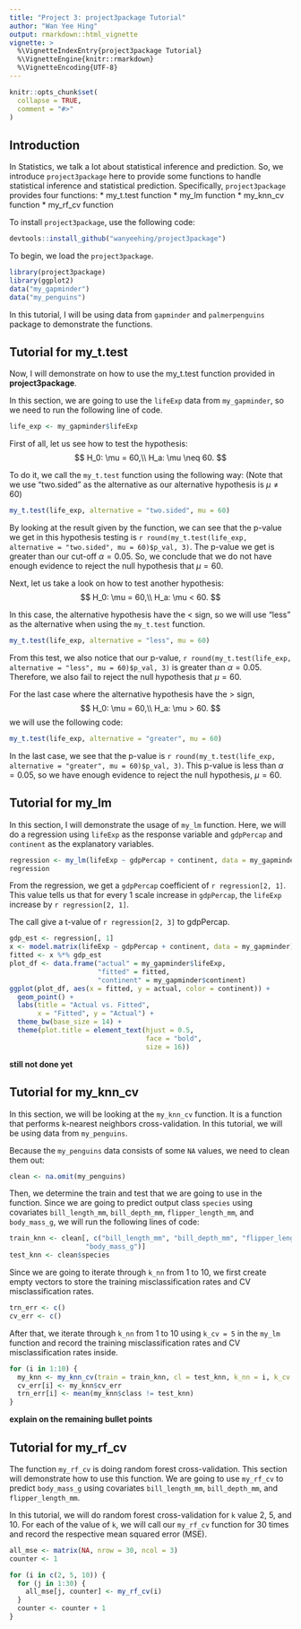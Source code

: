 ```yaml
---
title: "Project 3: project3package Tutorial"
author: "Wan Yee Hing"
output: rmarkdown::html_vignette
vignette: >
  %\VignetteIndexEntry{project3package Tutorial}
  %\VignetteEngine{knitr::rmarkdown}
  %\VignetteEncoding{UTF-8}
---
```


```r
knitr::opts_chunk$set(
  collapse = TRUE,
  comment = "#>"
)
```

## Introduction

In Statistics, we talk a lot about statistical inference and prediction. So, we
introduce `project3package` here to provide some functions to handle
statistical inference and statistical prediction. Specifically,
`project3package` provides four functions:
* my_t.test function
* my_lm function
* my_knn_cv function
* my_rf_cv function

To install `project3package`, use the following code:
```r
devtools::install_github("wanyeehing/project3package")
```

To begin, we load the `project3package`.
```r
library(project3package)
library(ggplot2)
data("my_gapminder")
data("my_penguins")
```

In this tutorial, I will be using data from `gapminder` and `palmerpenguins`
package to demonstrate the functions.

## Tutorial for my_t.test

Now, I will demonstrate on how to use the my_t.test function provided in
**project3package**.

In this section, we are going to use the `lifeExp` data from `my_gapminder`,
so we need to run the following line of code.
```r
life_exp <- my_gapminder$lifeExp
```

First of all, let us see how to test the hypothesis:
$$
H_0: \mu = 60,\\
H_a: \mu \neq 60.
$$

To do it, we call the `my_t.test` function using the following way:
(Note that we use "two.sided" as the alternative as our alternative hypothesis
is $\mu \neq 60$)
```r
my_t.test(life_exp, alternative = "two.sided", mu = 60)
```

By looking at the result given by the function, we can see that the p-value we
get in this hypothesis testing is
`r round(my_t.test(life_exp, alternative = "two.sided", mu = 60)$p_val, 3)`. The
p-value we get is greater than our cut-off $\alpha = 0.05$. So, we conclude
that we do not have enough evidence to reject the null hypothesis that
$\mu = 60$.

Next, let us take a look on how to test another hypothesis:
$$
H_0: \mu = 60,\\
H_a: \mu < 60.
$$

In this case, the alternative hypothesis have the $<$ sign, so we will use
"less" as the alternative when using the `my_t.test` function.
```r
my_t.test(life_exp, alternative = "less", mu = 60)
```

From this test, we also notice that our p-value,
`r round(my_t.test(life_exp, alternative = "less", mu = 60)$p_val, 3)` is
greater than $\alpha = 0.05$. Therefore, we also fail to reject the null
hypothesis that $\mu = 60$.

For the last case where the alternative hypothesis have the $>$ sign,
$$
H_0: \mu = 60,\\
H_a: \mu > 60.
$$
we will use the following code:

```r
my_t.test(life_exp, alternative = "greater", mu = 60)
```

In the last case, we see that the p-value is
`r round(my_t.test(life_exp, alternative = "greater", mu = 60)$p_val, 3)`.
This p-value is less than $\alpha = 0.05$, so we have enough evidence to
reject the null hypothesis, $\mu = 60$.

## Tutorial for my_lm

In this section, I will demonstrate the usage of `my_lm` function. Here, we will
do a regression using `lifeExp` as the response variable and `gdpPercap` and
`continent` as the explanatory variables.

```r
regression <- my_lm(lifeExp ~ gdpPercap + continent, data = my_gapminder)
regression
```

From the regression, we get a `gdpPercap` coefficient of `r regression[2, 1]`.
This value tells us that for every 1 scale increase in `gdpPercap`, the
`lifeExp` increase by `r regression[2, 1]`.

The call give a t-value of `r regression[2, 3]` to gdpPercap.

```r
gdp_est <- regression[, 1]
x <- model.matrix(lifeExp ~ gdpPercap + continent, data = my_gapminder)
fitted <- x %*% gdp_est
plot_df <- data.frame("actual" = my_gapminder$lifeExp,
                      "fitted" = fitted,
                      "continent" = my_gapminder$continent)
ggplot(plot_df, aes(x = fitted, y = actual, color = continent)) +
  geom_point() +
  labs(title = "Actual vs. Fitted",
       x = "Fitted", y = "Actual") +
  theme_bw(base_size = 14) +
  theme(plot.title = element_text(hjust = 0.5,
                                  face = "bold",
                                  size = 16))
```

**still not done yet**

## Tutorial for my_knn_cv

In this section, we will be looking at the `my_knn_cv` function. It is a
function that performs k-nearest neighbors cross-validation. In this tutorial,
we will be using data from `my_penguins`.

Because the `my_penguins` data consists of some `NA` values, we need to clean
them out:
```r
clean <- na.omit(my_penguins)
```

Then, we determine the train and test that we are going to use in the function.
Since we are going to predict output class `species` using covariates
`bill_length_mm`, `bill_depth_mm`, `flipper_length_mm`, and `body_mass_g`, we
will run the following lines of code:
```r
train_knn <- clean[, c("bill_length_mm", "bill_depth_mm", "flipper_length_mm",
                   "body_mass_g")]
test_knn <- clean$species
```

Since we are going to iterate through `k_nn` from 1 to 10, we first create empty
vectors to store the training misclassification rates and CV misclassification
rates.
```r
trn_err <- c()
cv_err <- c()
```

After that, we iterate through `k_nn` from 1 to 10 using `k_cv = 5` in the
`my_lm` function and record the training misclassification rates and CV
misclassification rates inside.
```r
for (i in 1:10) {
  my_knn <- my_knn_cv(train = train_knn, cl = test_knn, k_nn = i, k_cv = 5)
  cv_err[i] <- my_knn$cv_err
  trn_err[i] <- mean(my_knn$class != test_knn)
}
```

**explain on the remaining bullet points**

## Tutorial for my_rf_cv

The function `my_rf_cv` is doing random forest cross-validation. This section
will demonstrate how to use this function. We are going to use `my_rf_cv`
to predict `body_mass_g` using covariates `bill_length_mm`, `bill_depth_mm`,
and `flipper_length_mm`.

In this tutorial, we will do random forest cross-validation for `k` value
2, 5, and 10. For each of the value of `k`, we will call our `my_rf_cv`
function for 30 times and record the respective mean squared error (MSE).
```r
all_mse <- matrix(NA, nrow = 30, ncol = 3)
counter <- 1

for (i in c(2, 5, 10)) {
  for (j in 1:30) {
    all_mse[j, counter] <- my_rf_cv(i)
  }
  counter <- counter + 1
}
```

